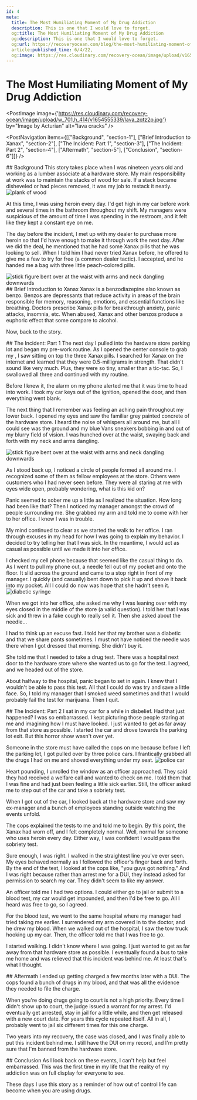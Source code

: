 ```yaml
---
id: 4
meta:
  title: The Most Humiliating Moment of My Drug Addiction
  description: This is one that I would love to forget.
  og:title: The Most Humiliating Moment of My Drug Addiction
  og:description: This is one that I would love to forget.
  og:url: https://recoveryocean.com/blog/the-most-humiliating-moment-of-my-drug-addiction
  article:published_time: 6/4/22,
  og:image: https://res.cloudinary.com/recovery-ocean/image/upload/v1654555339/lava_zqtz2p.jpg
---
```


# The Most Humiliating Moment of My Drug Addiction
<PostImage image={'https://res.cloudinary.com/recovery-ocean/image/upload/w_701,h_414/v1654555339/lava_zqtz2p.jpg'} by="Image by Acturian" alt="lava cracks" />

<PostNavigation items={[["Background", "section-1"], ["Brief Introduction to Xanax", "section-2"], ["The Incident: Part 1", "section-3"], ["The Incident: Part 2", "section-4"], ["Aftermath", "section-5"], ["Conclusion", "section-6"]]} />

<div id="section-1"></div>
## Background
This story takes place when I was nineteen years old and working as a lumber associate at a hardware store. My main responsibility at work was to maintain the stacks of wood for sale. If a stack became disheveled or had pieces removed, it was my job to restack it neatly. 

<img src={image2} alt="plank of wood" className="w-32 mx-auto" />

At this time, I was using heroin every day. I'd get high in my car before work and several times in the bathroom throughout my shift. My managers were suspicious of the amount of time I was spending in the restroom, and it felt like they kept a constant eye on me. 

The day before the incident, I met up with my dealer to purchase more heroin so that I'd have enough to make it through work the next day. After we did the deal, he mentioned that he had some Xanax pills that he was looking to sell. When I told him I had never tried Xanax before, he offered to give me a few to try for free (a common dealer tactic). I accepted, and he handed me a bag with three little peach-colored pills.

<img src={image3} alt="stick figure bent over at the waist with arms and neck dangling downwards" className="w-32 mx-auto" />

<div id="section-2"></div>
## Brief Introduction to Xanax
Xanax is a benzodiazepine also known as benzo. Benzos are depressants that reduce activity in areas of the brain responsible for memory, reasoning, emotions, and essential functions like breathing. Doctors prescribe Xanax pills for breakthrough anxiety, panic attacks, insomnia, etc. When abused, Xanax and other benzos produce a euphoric effect that some compare to alcohol. 

Now, back to the story.

<div id="section-3"></div>
## The Incident: Part 1
The next day I pulled into the hardware store parking lot and began my pre-work routine. As I opened the center console to grab my <Tooltip word="kit" tooltip="Contains drugs and paraphernalia" />, I saw sitting on top the three Xanax pills. I searched for Xanax on the internet and learned that they were 0.5-milligrams in strength. That didn't sound like very much. Plus, they were so tiny, smaller than a tic-tac. So, I swallowed all three and continued with my routine. 

Before I knew it, the alarm on my phone alerted me that it was time to head into work. I took my car keys out of the ignition, opened the door, and then everything went blank.

The next thing that I remember was feeling an aching pain throughout my lower back. I opened my eyes and saw the familiar grey painted concrete of the hardware store. I heard the noise of whispers all around me, but all I could see was the ground and my blue Vans sneakers bobbing in and out of my blurry field of vision. I was hunched over at the waist, swaying back and forth with my neck and arms dangling. 

<img src={image} alt="stick figure bent over at the waist with arms and neck dangling downwards" className="w-32 mx-auto" />

As I stood back up, I noticed a circle of people formed all around me. I recognized some of them as fellow employees at the store. Others were customers who I had never seen before. They were all staring at me with eyes wide open, probably wondering, what is this kid on? 

Panic seemed to sober me up a little as I realized the situation. How long had been <Tooltip word="nodded out" tooltip="Durg induced state" /> like that? Then I noticed my manager amongst the crowd of people surrounding me. She grabbed my arm and told me to come with her to her office. I knew I was in trouble. 

My mind continued to clear as we started the walk to her office. I ran through excuses in my head for how I was going to explain my behavior. I decided to try telling her that I was sick. In the meantime, I would act as casual as possible until we made it into her office.

I checked my cell phone because that seemed like the casual thing to do. As I went to pull my phone out, a needle fell out of my pocket and onto the floor. It slid across the ground and came to a stop right in front of my manager. I quickly (and casually) bent down to pick it up and shove it back into my pocket. All I could do now was hope that she hadn't seen it.
<img src={image4} alt="diabetic syringe" className="w-44 mx-auto" />

When we got into her office, she asked me why I was leaning over with my eyes closed in the middle of the store (a valid question). I told her that I was sick and threw in a fake cough to really sell it. Then she asked about the needle... 

I had to think up an excuse fast. I told her that my brother was a diabetic and that we share pants sometimes. I must not have noticed the needle was there when I got dressed that morning. She didn't buy it.

She told me that I needed to take a drug test. There was a hospital next door to the hardware store where she wanted us to go for the test. I agreed, and we headed out of the store. 

About halfway to the hospital, panic began to set in again. I knew that I wouldn't be able to pass this test. All that I could do was try and save a little face. So, I told my manager that I smoked weed sometimes and that I would probably fail the test for marijuana. Then I quit. 

<div id="section-4"></div>
## The Incident: Part 2
I sat in my car for a while in disbelief. Had that just happened? I was so embarrassed. I kept picturing those people staring at me and imagining how I must have looked. I just wanted to get as far away from that store as possible. I started the car and drove towards the parking lot exit. But this horror show wasn't over yet.

Someone in the store must have called the cops on me because before I left the parking lot, I got pulled over by three police cars. I frantically grabbed all the drugs I had on me and shoved everything under my seat.
<img src={image5} alt="police car" className="w-32 mx-auto" />

Heart pounding, I unrolled the window as an officer approached. They said they had received a welfare call and wanted to check on me. I told them that I was fine and had just been feeling a little sick earlier. Still, the officer asked me to step out of the car and take a sobriety test. 

When I got out of the car, I looked back at the hardware store and saw my ex-manager and a bunch of employees standing outside watching the events unfold. 

The cops explained the tests to me and told me to begin. By this point, the Xanax had worn off, and I felt completely normal. Well, normal for someone who uses heroin every day. Either way, I was confident I would pass the sobriety test.

Sure enough, I was right. I walked in the straightest line you've ever seen. My eyes behaved normally as I followed the officer's finger back and forth. By the end of the test, I looked at the cops like, "you guys got nothing." And I was right because rather than arrest me for a DUI, they instead asked for permission to search my car. They didn't seem to like my answer.

An officer told me I had two options. I could either go to jail or submit to a blood test, my car would get impounded, and then I'd be free to go. All I heard was free to go, so I agreed.

For the blood test, we went to the same hospital where my manager had tried taking me earlier. I surrendered my arm covered in <Tooltip word="track marks" tooltip="Scars from injecting drugs" /> to the doctor, and he drew my blood. When we walked out of the hospital, I saw the tow truck hooking up my car. Then, the officer told me that I was free to go.

I started walking. I didn't know where I was going. I just wanted to get as far away from that hardware store as possible. I eventually found a bus to take me home and was relieved that this incident was behind me. At least that's what I thought. 

<div id="section-5"></div>
## Aftermath
I ended up getting charged a few months later with a DUI. The cops found a bunch of drugs in my blood, and that was all the evidence they needed to file the charge. 

When you're doing drugs going to court is not a high priority. Every time I didn't show up to court, the judge issued a warrant for my arrest. I'd eventually get arrested, stay in jail for a little while, and then get released with a new court date. For years this cycle repeated itself. All in all, I probably went to jail six different times for this one charge.

Two years into my recovery, the case was closed, and I was finally able to put this incident behind me. I still have the DUI on my record, and I'm pretty sure that I'm banned from the hardware store.

<div id="section-6"></div>
## Conclusion
As I look back on these events, I can't help but feel embarrassed. This was the first time in my life that the reality of my addiction was on full display for everyone to see.

These days I use this story as a reminder of how out of control life can become when you are using drugs. 